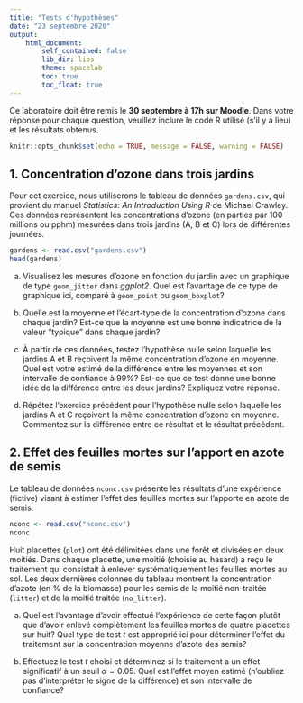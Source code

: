 ```yaml
---
title: "Tests d'hypothèses"
date: "23 septembre 2020"
output:
    html_document:
        self_contained: false
        lib_dir: libs
        theme: spacelab
        toc: true
        toc_float: true
---
```


Ce laboratoire doit être remis le **30 septembre à 17h sur Moodle**. Dans votre réponse pour chaque question, veuillez inclure le code R utilisé (s'il y a lieu) et les résultats obtenus.

```r
knitr::opts_chunk$set(echo = TRUE, message = FALSE, warning = FALSE)
```

## 1. Concentration d'ozone dans trois jardins

Pour cet exercice, nous utiliserons le tableau de données `gardens.csv`, qui provient du manuel *Statistics: An Introduction Using R* de Michael Crawley. Ces données représentent les concentrations d'ozone (en parties par 100 millions ou pphm) mesurées dans trois jardins (A, B et C) lors de différentes journées.

```r
gardens <- read.csv("gardens.csv")
head(gardens)
```

a) Visualisez les mesures d'ozone en fonction du jardin avec un graphique de type `geom_jitter` dans *ggplot2*. Quel est l'avantage de ce type de graphique ici, comparé à `geom_point` ou `geom_boxplot`?

b) Quelle est la moyenne et l'écart-type de la concentration d'ozone dans chaque jardin? Est-ce que la moyenne est une bonne indicatrice de la valeur "typique" dans chaque jardin?

c) À partir de ces données, testez l'hypothèse nulle selon laquelle les jardins A et B reçoivent la même concentration d'ozone en moyenne. Quel est votre estimé de la différence entre les moyennes et son intervalle de confiance à 99%? Est-ce que ce test donne une bonne idée de la différence entre les deux jardins? Expliquez votre réponse.

d) Répétez l'exercice précédent pour l'hypothèse nulle selon laquelle les jardins A et C reçoivent la même concentration d'ozone en moyenne. Commentez sur la différence entre ce résultat et le résultat précédent.


## 2. Effet des feuilles mortes sur l'apport en azote de semis

Le tableau de données `nconc.csv` présente les résultats d'une expérience (fictive) visant à estimer l'effet des feuilles mortes sur l'apporte en azote de semis.  

```r
nconc <- read.csv("nconc.csv")
nconc
```

Huit placettes (`plot`) ont été délimitées dans une forêt et divisées en deux moitiés. Dans chaque placette, une moitié (choisie au hasard) a reçu le traitement qui consistait à enlever systématiquement les feuilles mortes au sol. Les deux dernières colonnes du tableau montrent la concentration d'azote (en % de la biomasse) pour les semis de la moitié non-traitée (`litter`) et de la moitié traitée (`no_litter`). 

a) Quel est l'avantage d'avoir effectué l'expérience de cette façon plutôt que d'avoir enlevé complètement les feuilles mortes de quatre placettes sur huit? Quel type de test $t$ est approprié ici pour déterminer l'effet du traitement sur la concentration moyenne d'azote des semis?

b) Effectuez le test $t$ choisi et déterminez si le traitement a un effet significatif à un seuil $\alpha = 0.05$. Quel est l'effet moyen estimé (n'oubliez pas d'interpréter le signe de la différence) et son intervalle de confiance?
